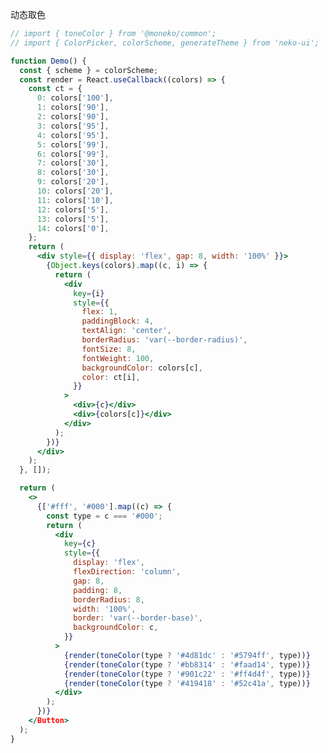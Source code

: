 动态取色

```jsx
// import { toneColor } from '@moneko/common';
// import { ColorPicker, colorScheme, generateTheme } from 'neko-ui';

function Demo() {
  const { scheme } = colorScheme;
  const render = React.useCallback((colors) => {
    const ct = {
      0: colors['100'],
      1: colors['90'],
      2: colors['90'],
      3: colors['95'],
      4: colors['95'],
      5: colors['99'],
      6: colors['99'],
      7: colors['30'],
      8: colors['30'],
      9: colors['20'],
      10: colors['20'],
      11: colors['10'],
      12: colors['5'],
      13: colors['5'],
      14: colors['0'],
    };
    return (
      <div style={{ display: 'flex', gap: 8, width: '100%' }}>
        {Object.keys(colors).map((c, i) => {
          return (
            <div
              key={i}
              style={{
                flex: 1,
                paddingBlock: 4,
                textAlign: 'center',
                borderRadius: 'var(--border-radius)',
                fontSize: 8,
                fontWeight: 100,
                backgroundColor: colors[c],
                color: ct[i],
              }}
            >
              <div>{c}</div>
              <div>{colors[c]}</div>
            </div>
          );
        })}
      </div>
    );
  }, []);

  return (
    <>
      {['#fff', '#000'].map((c) => {
        const type = c === '#000';
        return (
          <div
            key={c}
            style={{
              display: 'flex',
              flexDirection: 'column',
              gap: 8,
              padding: 8,
              borderRadius: 8,
              width: '100%',
              border: 'var(--border-base)',
              backgroundColor: c,
            }}
          >
            {render(toneColor(type ? '#4d81dc' : '#5794ff', type))}
            {render(toneColor(type ? '#bb8314' : '#faad14', type))}
            {render(toneColor(type ? '#901c22' : '#ff4d4f', type))}
            {render(toneColor(type ? '#419418' : '#52c41a', type))}
          </div>
        );
      })}
    </Button>
  );
}
```
